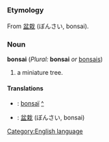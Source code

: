 =={{en}}==
[[Category:English language]]
===Etymology===
From {{ja}} [[盆栽]] (ぼんさい, bonsai).
===Noun===
'''bonsai''' (''Plural:'' '''bonsai''' ''or'' [[bonsais]])

#a miniature tree.
====Translations====
*{{fr}}: [[bonsaï]] [[:fr:bonsaï|^]]
*{{ja}}: [[盆栽]] (ぼんさい, bonsai)